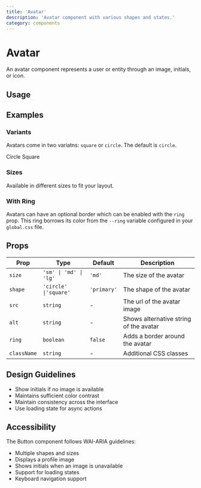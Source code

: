 ```yaml
---
title: 'Avatar'
description: 'Avatar component with various shapes and states.'
category: components
---
```


# Avatar

An avatar component represents a user or entity through an image, initials, or icon.
## Usage

<ComponentPreview name='circle_avatar' />

## Examples

### Variants

Avatars come in two variatns: `square` or `circle`. The default is `circle`.

<Tabs defaultValue='circle'>
    <TabsList>
        <TabsTrigger value='circle'>Circle</TabsTrigger>
        <TabsTrigger value='square'>Square</TabsTrigger>
    </TabsList>
    <TabsContent value='square'>
        <ComponentPreview
        name='square_avatar'
        />
    </TabsContent>
    <TabsContent value='circle'>
        <ComponentPreview
        name='circle_avatar'
        />
    </TabsContent>
</Tabs>

### Sizes

Available in different sizes to fit your layout.

<ComponentPreview name='avatar_sizes' />


### With Ring

Avatars can have an optional border which can be enabled with the `ring` prop. This ring borrows its
color from the `--ring` variable configured in your `global.css` file.

<ComponentPreview name='avatar_with_ring' />

## Props

| Prop        | Type                                                         | Default     | Description                                                |
| ----------- | ------------------------------------------------------------ | ----------- | ---------------------------------------------------------- |
| `size`      | `'sm' \| 'md' \| 'lg'`                                       | `'md'`      | The size of the avatar                                     |
| `shape`     | `'circle' \|'square'`                                        | `'primary'` | The shape of the avatar                                    |
| `src`       | `string`                                                     | -           | The url of the avatar image                                |
| `alt`       | `string`                                                     | -           | Shows alternative string of the avatar                     |
| `ring`      | `boolean`                                                    | `false`     | Adds a border around the avatar                            |
| `className` | `string`                                                     | -           | Additional CSS classes                                     |

## Design Guidelines

- Show initials if no image is available
- Maintains sufficient color contrast
- Maintain consistency across the interface
- Use loading state for async actions

## Accessibility

The Button component follows WAI-ARIA guidelines:

- Multiple shapes and sizes
- Displays a profile image
- Shows initials when an image is unavailable
- Support for loading states
- Keyboard navigation support
